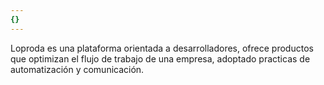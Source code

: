```yaml
---
{}
---
```


Loproda es una plataforma orientada a desarrolladores, ofrece
productos que optimizan el flujo de trabajo de una empresa,
adoptado practicas de automatización y comunicación.
